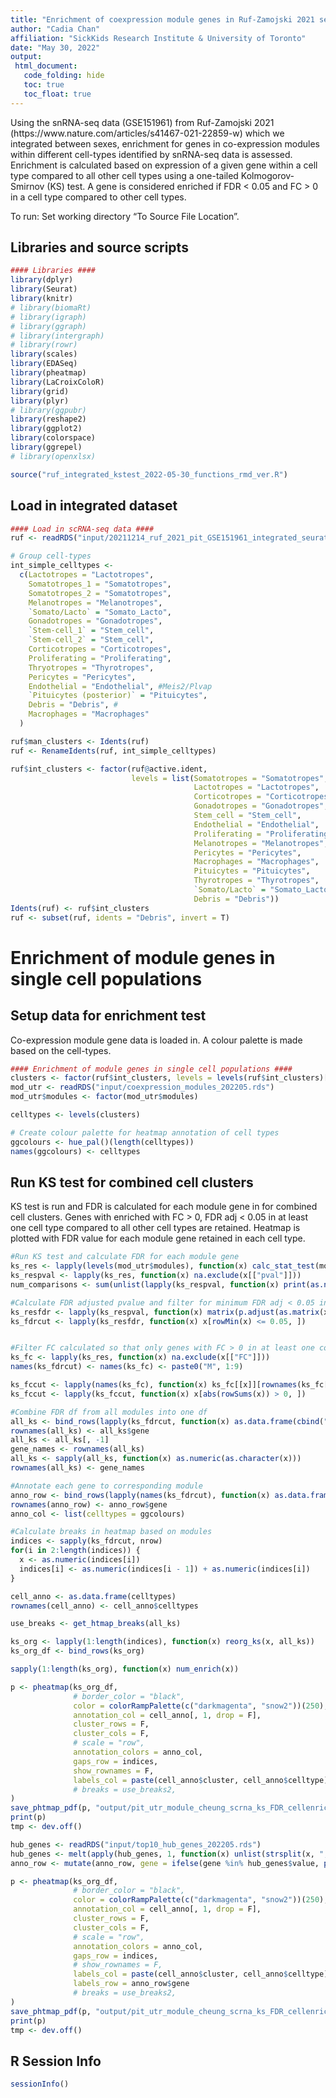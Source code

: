 ```yaml
---
title: "Enrichment of coexpression module genes in Ruf-Zamojski 2021 sex-integrated single-nuclei RNA-seq dataset"
author: "Cadia Chan"
affiliation: "SickKids Research Institute & University of Toronto"
date: "May 30, 2022"
output:
 html_document:
   code_folding: hide
   toc: true
   toc_float: true
---
```


Using the snRNA-seq data (GSE151961) from Ruf-Zamojski 2021 (https://www.nature.com/articles/s41467-021-22859-w) which we integrated between sexes,
enrichment for genes in co-expression modules within different cell-types identified by snRNA-seq data is assessed.
Enrichment is calculated based on expression of a given gene within a cell type compared to all other cell types using a one-tailed Kolmogorov-Smirnov (KS) test.
A gene is considered enriched if FDR < 0.05 and FC > 0 in a cell type compared to other cell types.

To run: Set working directory "To Source File Location".

## Libraries and source scripts

```r
#### Libraries ####
library(dplyr)
library(Seurat)
library(knitr)
# library(biomaRt)
# library(igraph)
# library(ggraph)
# library(intergraph)
# library(rowr)
library(scales)
library(EDASeq)
library(pheatmap)
library(LaCroixColoR)
library(grid)
library(plyr)
# library(ggpubr)
library(reshape2)
library(ggplot2)
library(colorspace)
library(ggrepel)
# library(openxlsx)

source("ruf_integrated_kstest_2022-05-30_functions_rmd_ver.R")
```

## Load in integrated dataset

```r
#### Load in scRNA-seq data ####
ruf <- readRDS("input/20211214_ruf_2021_pit_GSE151961_integrated_seurat.rds")

# Group cell-types
int_simple_celltypes <- 
  c(Lactotropes = "Lactotropes",
    Somatotropes_1 = "Somatotropes",
    Somatotropes_2 = "Somatotropes",
    Melanotropes = "Melanotropes",
    `Somato/Lacto` = "Somato_Lacto",
    Gonadotropes = "Gonadotropes",
    `Stem-cell_1` = "Stem_cell",
    `Stem-cell_2` = "Stem_cell",
    Corticotropes = "Corticotropes",
    Proliferating = "Proliferating",
    Thryotropes = "Thyrotropes", 
    Pericytes = "Pericytes",
    Endothelial = "Endothelial", #Meis2/Plvap
    `Pituicytes (posterior)` = "Pituicytes",
    Debris = "Debris", #
    Macrophages = "Macrophages"
  )

ruf$man_clusters <- Idents(ruf)
ruf <- RenameIdents(ruf, int_simple_celltypes)

ruf$int_clusters <- factor(ruf@active.ident,
                           levels = list(Somatotropes = "Somatotropes", 
                                         Lactotropes = "Lactotropes", 
                                         Corticotropes = "Corticotropes", 
                                         Gonadotropes = "Gonadotropes", 
                                         Stem_cell = "Stem_cell",
                                         Endothelial = "Endothelial", 
                                         Proliferating = "Proliferating", 
                                         Melanotropes = "Melanotropes", 
                                         Pericytes = "Pericytes", 
                                         Macrophages = "Macrophages", 
                                         Pituicytes = "Pituicytes",
                                         Thyrotropes = "Thyrotropes",
                                         `Somato/Lacto` = "Somato_Lacto",
                                         Debris = "Debris"))
Idents(ruf) <- ruf$int_clusters
ruf <- subset(ruf, idents = "Debris", invert = T)
```

# Enrichment of module genes in single cell populations
## Setup data for enrichment test
Co-expression module gene data is loaded in.
A colour palette is made based on the cell-types.

```r
#### Enrichment of module genes in single cell populations ####
clusters <- factor(ruf$int_clusters, levels = levels(ruf$int_clusters)[1:length(levels(ruf$int_clusters))-1])
mod_utr <- readRDS("input/coexpression_modules_202205.rds")
mod_utr$modules <- factor(mod_utr$modules)

celltypes <- levels(clusters)

# Create colour palette for heatmap annotation of cell types
ggcolours <- hue_pal()(length(celltypes))
names(ggcolours) <- celltypes
```

## Run KS test for combined cell clusters
KS test is run and FDR is calculated for each module gene in for combined cell clusters.
Genes with enriched with FC > 0, FDR adj < 0.05 in at least one cell type compared to all other cell types are retained.
Heatmap is plotted with FDR value for each module gene retained in each cell type.

```r
#Run KS test and calculate FDR for each module gene
ks_res <- lapply(levels(mod_utr$modules), function(x) calc_stat_test(mod_utr[mod_utr$modules == x, "genename"], "ks", ruf, clusters))
ks_respval <- lapply(ks_res, function(x) na.exclude(x[["pval"]]))
num_comparisons <- sum(unlist(lapply(ks_respval, function(x) print(as.numeric(dim(x)[1]) * as.numeric(dim(x)[2])))))

#Calculate FDR adjusted pvalue and filter for minimum FDR adj < 0.05 in each row
ks_resfdr <- lapply(ks_respval, function(x) matrix(p.adjust(as.matrix(x), method = "fdr", n = sum(num_comparisons)), nrow = nrow(x), ncol = ncol(x), dimnames = dimnames(x)))
ks_fdrcut <- lapply(ks_resfdr, function(x) x[rowMin(x) <= 0.05, ])


#Filter FC calculated so that only genes with FC > 0 in at least one comparison is included
ks_fc <- lapply(ks_res, function(x) na.exclude(x[["FC"]]))
names(ks_fdrcut) <- names(ks_fc) <- paste0("M", 1:9)

ks_fccut <- lapply(names(ks_fc), function(x) ks_fc[[x]][rownames(ks_fc[[x]]) %in% rownames(ks_fdrcut[[x]]), ])
ks_fccut <- lapply(ks_fccut, function(x) x[abs(rowSums(x)) > 0, ])

#Combine FDR df from all modules into one df
all_ks <- bind_rows(lapply(ks_fdrcut, function(x) as.data.frame(cbind("gene" = rownames(x), x))))
rownames(all_ks) <- all_ks$gene
all_ks <- all_ks[, -1]
gene_names <- rownames(all_ks)
all_ks <- sapply(all_ks, function(x) as.numeric(as.character(x)))
rownames(all_ks) <- gene_names

#Annotate each gene to corresponding module
anno_row <- bind_rows(lapply(names(ks_fdrcut), function(x) as.data.frame(cbind("gene" = rownames(ks_fdrcut[[x]]), "module" = x) )))
rownames(anno_row) <- anno_row$gene
anno_col <- list(celltypes = ggcolours)

#Calculate breaks in heatmap based on modules
indices <- sapply(ks_fdrcut, nrow)
for(i in 2:length(indices)) {
  x <- as.numeric(indices[i])
  indices[i] <- as.numeric(indices[i - 1]) + as.numeric(indices[i])
}

cell_anno <- as.data.frame(celltypes)
rownames(cell_anno) <- cell_anno$celltypes

use_breaks <- get_htmap_breaks(all_ks)

ks_org <- lapply(1:length(indices), function(x) reorg_ks(x, all_ks))
ks_org_df <- bind_rows(ks_org)

```
```r
sapply(1:length(ks_org), function(x) num_enrich(x))


```
```r
p <- pheatmap(ks_org_df,
              # border_color = "black",
              color = colorRampPalette(c("darkmagenta", "snow2"))(250),
              annotation_col = cell_anno[, 1, drop = F],
              cluster_rows = F,
              cluster_cols = F,
              # scale = "row",
              annotation_colors = anno_col,
              gaps_row = indices,
              show_rownames = F,
              labels_col = paste(cell_anno$cluster, cell_anno$celltype) 
              # breaks = use_breaks2,
)
save_phtmap_pdf(p, "output/pit_utr_module_cheung_scrna_ks_FDR_cellenrichment_no_debris.pdf", 8, 10)
print(p)
tmp <- dev.off()

```
```r
hub_genes <- readRDS("input/top10_hub_genes_202205.rds")
hub_genes <- melt(apply(hub_genes, 1, function(x) unlist(strsplit(x, ",")))[1:5,])
anno_row <- mutate(anno_row, gene = ifelse(gene %in% hub_genes$value, paste0("----", gene), ""))

p <- pheatmap(ks_org_df,
              # border_color = "black",
              color = colorRampPalette(c("darkmagenta", "snow2"))(250),
              annotation_col = cell_anno[, 1, drop = F],
              cluster_rows = F,
              cluster_cols = F,
              # scale = "row",
              annotation_colors = anno_col,
              gaps_row = indices,
              # show_rownames = F,
              labels_col = paste(cell_anno$cluster, cell_anno$celltype),
              labels_row = anno_row$gene
              # breaks = use_breaks2,
)
save_phtmap_pdf(p, "output/pit_utr_module_cheung_scrna_ks_FDR_cellenrichment_no_debris_top5_label.pdf", 8, 10)
print(p)
tmp <- dev.off()
```

## R Session Info

```r
sessionInfo()
```

